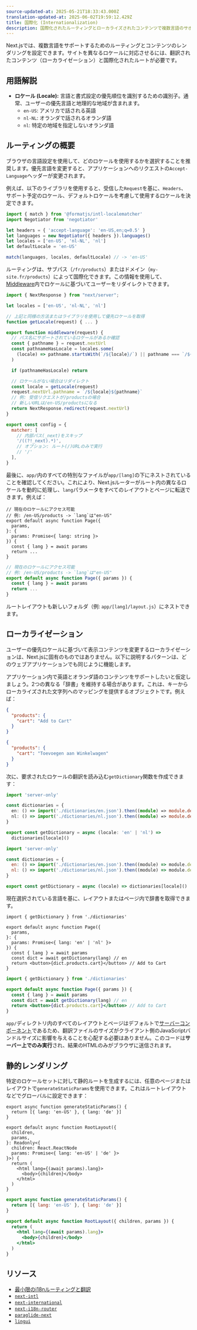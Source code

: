 ```yaml
---
source-updated-at: 2025-05-21T18:33:43.000Z
translation-updated-at: 2025-06-02T19:59:12.429Z
title: 国際化 (Internationalization)
description: 国際化されたルーティングとローカライズされたコンテンツで複数言語のサポートを追加します。
---
```


Next.jsでは、複数言語をサポートするためのルーティングとコンテンツのレンダリングを設定できます。サイトを異なるロケールに対応させるには、翻訳されたコンテンツ（ローカライゼーション）と国際化されたルートが必要です。

## 用語解説

- **ロケール (Locale):** 言語と書式設定の優先順位を識別するための識別子。通常、ユーザーの優先言語と地理的な地域が含まれます。
  - `en-US`: アメリカで話される英語
  - `nl-NL`: オランダで話されるオランダ語
  - `nl`: 特定の地域を指定しないオランダ語

## ルーティングの概要

ブラウザの言語設定を使用して、どのロケールを使用するかを選択することを推奨します。優先言語を変更すると、アプリケーションへのリクエストの`Accept-Language`ヘッダーが変更されます。

例えば、以下のライブラリを使用すると、受信した`Request`を基に、`Headers`、サポート予定のロケール、デフォルトロケールを考慮して使用するロケールを決定できます。

```js filename="middleware.js"
import { match } from '@formatjs/intl-localematcher'
import Negotiator from 'negotiator'

let headers = { 'accept-language': 'en-US,en;q=0.5' }
let languages = new Negotiator({ headers }).languages()
let locales = ['en-US', 'nl-NL', 'nl']
let defaultLocale = 'en-US'

match(languages, locales, defaultLocale) // -> 'en-US'
```

ルーティングは、サブパス（`/fr/products`）またはドメイン（`my-site.fr/products`）によって国際化できます。この情報を使用して、[Middleware](/docs/app/building-your-application/routing/middleware)内でロケールに基づいてユーザーをリダイレクトできます。

```js filename="middleware.js"
import { NextResponse } from "next/server";

let locales = ['en-US', 'nl-NL', 'nl']

// 上記と同様の方法またはライブラリを使用して優先ロケールを取得
function getLocale(request) { ... }

export function middleware(request) {
  // パス名にサポートされているロケールがあるか確認
  const { pathname } = request.nextUrl
  const pathnameHasLocale = locales.some(
    (locale) => pathname.startsWith(`/${locale}/`) || pathname === `/${locale}`
  )

  if (pathnameHasLocale) return

  // ロケールがない場合はリダイレクト
  const locale = getLocale(request)
  request.nextUrl.pathname = `/${locale}${pathname}`
  // 例: 受信リクエストが/productsの場合
  // 新しいURLは/en-US/productsになる
  return NextResponse.redirect(request.nextUrl)
}

export const config = {
  matcher: [
    // 内部パス(_next)をスキップ
    '/((?!_next).*)',
    // オプション: ルート(/)URLのみで実行
    // '/'
  ],
}
```

最後に、`app/`内のすべての特別なファイルが`app/[lang]`の下にネストされていることを確認してください。これにより、Next.jsルーターがルート内の異なるロケールを動的に処理し、`lang`パラメータをすべてのレイアウトとページに転送できます。例えば：

```tsx filename="app/[lang]/page.tsx" switcher
// 現在のロケールにアクセス可能
// 例: /en-US/products -> `lang`は"en-US"
export default async function Page({
  params,
}: {
  params: Promise<{ lang: string }>
}) {
  const { lang } = await params
  return ...
}
```

```jsx filename="app/[lang]/page.js" switcher
// 現在のロケールにアクセス可能
// 例: /en-US/products -> `lang`は"en-US"
export default async function Page({ params }) {
  const { lang } = await params
  return ...
}
```

ルートレイアウトも新しいフォルダ（例: `app/[lang]/layout.js`）にネストできます。

## ローカライゼーション

ユーザーの優先ロケールに基づいて表示コンテンツを変更するローカライゼーションは、Next.jsに固有のものではありません。以下に説明するパターンは、どのウェブアプリケーションでも同じように機能します。

アプリケーション内で英語とオランダ語のコンテンツをサポートしたいと仮定しましょう。2つの異なる「辞書」を維持する場合があります。これは、キーからローカライズされた文字列へのマッピングを提供するオブジェクトです。例えば：

```json filename="dictionaries/en.json"
{
  "products": {
    "cart": "Add to Cart"
  }
}
```

```json filename="dictionaries/nl.json"
{
  "products": {
    "cart": "Toevoegen aan Winkelwagen"
  }
}
```

次に、要求されたロケールの翻訳を読み込む`getDictionary`関数を作成できます：

```ts filename="app/[lang]/dictionaries.ts" switcher
import 'server-only'

const dictionaries = {
  en: () => import('./dictionaries/en.json').then((module) => module.default),
  nl: () => import('./dictionaries/nl.json').then((module) => module.default),
}

export const getDictionary = async (locale: 'en' | 'nl') =>
  dictionaries[locale]()
```

```js filename="app/[lang]/dictionaries.js" switcher
import 'server-only'

const dictionaries = {
  en: () => import('./dictionaries/en.json').then((module) => module.default),
  nl: () => import('./dictionaries/nl.json').then((module) => module.default),
}

export const getDictionary = async (locale) => dictionaries[locale]()
```

現在選択されている言語を基に、レイアウトまたはページ内で辞書を取得できます。

```tsx filename="app/[lang]/page.tsx" switcher
import { getDictionary } from './dictionaries'

export default async function Page({
  params,
}: {
  params: Promise<{ lang: 'en' | 'nl' }>
}) {
  const { lang } = await params
  const dict = await getDictionary(lang) // en
  return <button>{dict.products.cart}</button> // Add to Cart
}
```

```jsx filename="app/[lang]/page.js" switcher
import { getDictionary } from './dictionaries'

export default async function Page({ params }) {
  const { lang } = await params
  const dict = await getDictionary(lang) // en
  return <button>{dict.products.cart}</button> // Add to Cart
}
```

`app/`ディレクトリ内のすべてのレイアウトとページはデフォルトで[サーバーコンポーネント](/docs/app/getting-started/server-and-client-components)であるため、翻訳ファイルのサイズがクライアント側のJavaScriptバンドルサイズに影響を与えることを心配する必要はありません。このコードは**サーバー上でのみ実行**され、結果のHTMLのみがブラウザに送信されます。

## 静的レンダリング

特定のロケールセットに対して静的ルートを生成するには、任意のページまたはレイアウトで`generateStaticParams`を使用できます。これはルートレイアウトなどでグローバルに設定できます：

```tsx filename="app/[lang]/layout.tsx" switcher
export async function generateStaticParams() {
  return [{ lang: 'en-US' }, { lang: 'de' }]
}

export default async function RootLayout({
  children,
  params,
}: Readonly<{
  children: React.ReactNode
  params: Promise<{ lang: 'en-US' | 'de' }>
}>) {
  return (
    <html lang={(await params).lang}>
      <body>{children}</body>
    </html>
  )
}
```

```jsx filename="app/[lang]/layout.js" switcher
export async function generateStaticParams() {
  return [{ lang: 'en-US' }, { lang: 'de' }]
}

export default async function RootLayout({ children, params }) {
  return (
    <html lang={(await params).lang}>
      <body>{children}</body>
    </html>
  )
}
```

## リソース

- [最小限のi18nルーティングと翻訳](https://github.com/vercel/next.js/tree/canary/examples/i18n-routing)
- [`next-intl`](https://next-intl.dev)
- [`next-international`](https://github.com/QuiiBz/next-international)
- [`next-i18n-router`](https://github.com/i18nexus/next-i18n-router)
- [`paraglide-next`](https://inlang.com/m/osslbuzt/paraglide-next-i18n)
- [`lingui`](https://lingui.dev)